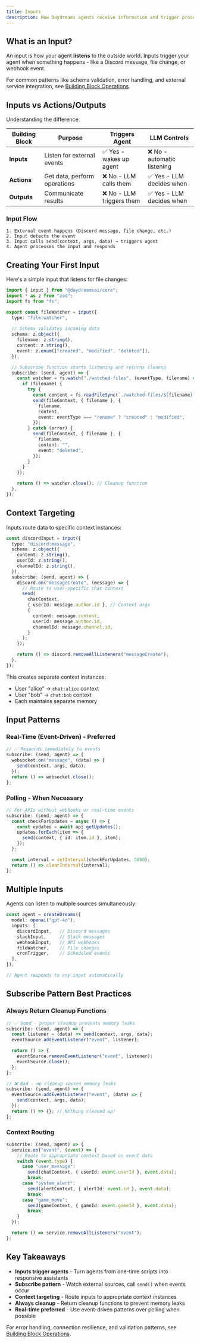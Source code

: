 ```yaml
---
title: Inputs
description: How Daydreams agents receive information and trigger processing.
---
```


## What is an Input?

An input is how your agent **listens** to the outside world. Inputs trigger your agent when something happens - like a Discord message, file change, or webhook event.

For common patterns like schema validation, error handling, and external service integration, see [Building Block Operations](/docs/core/concepts/building-block-operations).

## Inputs vs Actions/Outputs

Understanding the difference:

| Building Block | Purpose | Triggers Agent | LLM Controls |
|---------------|---------|----------------|---------------|
| **Inputs** | Listen for external events | ✅ Yes - wakes up agent | ❌ No - automatic listening |
| **Actions** | Get data, perform operations | ❌ No - LLM calls them | ✅ Yes - LLM decides when |
| **Outputs** | Communicate results | ❌ No - LLM triggers them | ✅ Yes - LLM decides when |

### Input Flow

```text title="input-flow.txt"
1. External event happens (Discord message, file change, etc.)
2. Input detects the event
3. Input calls send(context, args, data) → triggers agent
4. Agent processes the input and responds
```

## Creating Your First Input

Here's a simple input that listens for file changes:

```typescript title="file-watcher-input.ts"
import { input } from "@daydreamsai/core";
import * as z from "zod";
import fs from "fs";

export const fileWatcher = input({
  type: "file:watcher",
  
  // Schema validates incoming data
  schema: z.object({
    filename: z.string(),
    content: z.string(),
    event: z.enum(["created", "modified", "deleted"]),
  }),

  // Subscribe function starts listening and returns cleanup
  subscribe: (send, agent) => {
    const watcher = fs.watch("./watched-files", (eventType, filename) => {
      if (filename) {
        try {
          const content = fs.readFileSync(`./watched-files/${filename}`, "utf8");
          send(fileContext, { filename }, {
            filename,
            content,
            event: eventType === "rename" ? "created" : "modified",
          });
        } catch (error) {
          send(fileContext, { filename }, {
            filename,
            content: "",
            event: "deleted",
          });
        }
      }
    });

    return () => watcher.close(); // Cleanup function
  },
});
```

## Context Targeting

Inputs route data to specific context instances:

```typescript title="context-targeting.ts"
const discordInput = input({
  type: "discord:message",
  schema: z.object({
    content: z.string(),
    userId: z.string(),
    channelId: z.string(),
  }),
  subscribe: (send, agent) => {
    discord.on("messageCreate", (message) => {
      // Route to user-specific chat context
      send(
        chatContext,
        { userId: message.author.id }, // Context args
        {
          content: message.content,
          userId: message.author.id,
          channelId: message.channel.id,
        }
      );
    });

    return () => discord.removeAllListeners("messageCreate");
  },
});
```

This creates separate context instances:
- User "alice" → `chat:alice` context
- User "bob" → `chat:bob` context  
- Each maintains separate memory

## Input Patterns

### Real-Time (Event-Driven) - Preferred

```typescript title="realtime-input.ts"
// ✅ Responds immediately to events
subscribe: (send, agent) => {
  websocket.on("message", (data) => {
    send(context, args, data);
  });
  return () => websocket.close();
};
```

### Polling - When Necessary

```typescript title="polling-input.ts"
// For APIs without webhooks or real-time events
subscribe: (send, agent) => {
  const checkForUpdates = async () => {
    const updates = await api.getUpdates();
    updates.forEach(item => {
      send(context, { id: item.id }, item);
    });
  };

  const interval = setInterval(checkForUpdates, 5000);
  return () => clearInterval(interval);
};
```

## Multiple Inputs

Agents can listen to multiple sources simultaneously:

```typescript title="multiple-inputs.ts"
const agent = createDreams({
  model: openai("gpt-4o"),
  inputs: [
    discordInput,   // Discord messages
    slackInput,     // Slack messages  
    webhookInput,   // API webhooks
    fileWatcher,    // File changes
    cronTrigger,    // Scheduled events
  ],
});

// Agent responds to any input automatically
```

## Subscribe Pattern Best Practices

### Always Return Cleanup Functions

```typescript title="cleanup-pattern.ts"
// ✅ Good - proper cleanup prevents memory leaks
subscribe: (send, agent) => {
  const listener = (data) => send(context, args, data);
  eventSource.addEventListener("event", listener);

  return () => {
    eventSource.removeEventListener("event", listener);
    eventSource.close();
  };
};

// ❌ Bad - no cleanup causes memory leaks
subscribe: (send, agent) => {
  eventSource.addEventListener("event", (data) => {
    send(context, args, data);
  });
  return () => {}; // Nothing cleaned up!
};
```

### Context Routing

```typescript title="context-routing.ts"
subscribe: (send, agent) => {
  service.on("event", (event) => {
    // Route to appropriate context based on event data
    switch (event.type) {
      case "user_message":
        send(chatContext, { userId: event.userId }, event.data);
        break;
      case "system_alert":
        send(alertContext, { alertId: event.id }, event.data);
        break;
      case "game_move":
        send(gameContext, { gameId: event.gameId }, event.data);
        break;
    }
  });

  return () => service.removeAllListeners("event");
};
```

## Key Takeaways

- **Inputs trigger agents** - Turn agents from one-time scripts into responsive assistants
- **Subscribe pattern** - Watch external sources, call `send()` when events occur
- **Context targeting** - Route inputs to appropriate context instances  
- **Always cleanup** - Return cleanup functions to prevent memory leaks
- **Real-time preferred** - Use event-driven patterns over polling when possible

For error handling, connection resilience, and validation patterns, see [Building Block Operations](/docs/core/concepts/building-block-operations).
